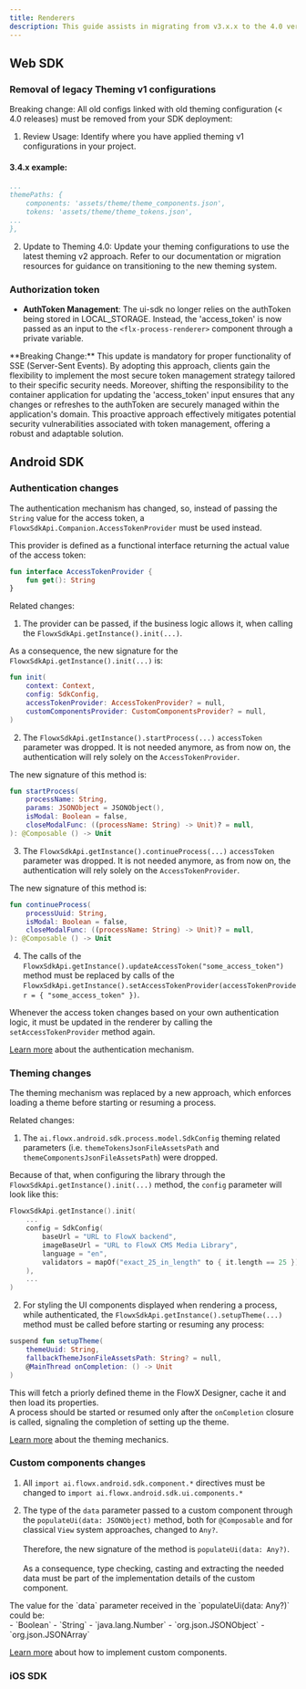 ```yaml
---
title: Renderers
description: This guide assists in migrating from v3.x.x to the 4.0 version.
---
```


## Web SDK

### Removal of legacy Theming v1 configurations

<Warning>
Breaking change: All old configs linked with old theming configuration (< 4.0 releases) must be removed from your SDK deployment:
</Warning>

1. Review Usage: Identify where you have applied theming v1 configurations in your project.

#### 3.4.x example:
```yaml
...
themePaths: {
    components: 'assets/theme/theme_components.json',
    tokens: 'assets/theme/theme_tokens.json',
...
},
```

2. Update to Theming 4.0: Update your theming configurations to use the latest theming v2 approach. Refer to our documentation or migration resources for guidance on transitioning to the new theming system.



### Authorization token

* **AuthToken Management**: The ui-sdk no longer relies on the authToken being stored in LOCAL_STORAGE. Instead, the 'access_token' is now passed as an input to the `<flx-process-renderer>` component through a private variable.

<Warning>
**Breaking Change:** This update is mandatory for proper functionality of SSE (Server-Sent Events).
</Warning>

<Info>
By adopting this approach, clients gain the flexibility to implement the most secure token management strategy tailored to their specific security needs. Moreover, shifting the responsibility to the container application for updating the 'access_token' input ensures that any changes or refreshes to the authToken are securely managed within the application's domain. This proactive approach effectively mitigates potential security vulnerabilities associated with token management, offering a robust and adaptable solution.
</Info>

<Card title ="More details here" href="/4.0/sdks/angular-renderer#authorization">
</Card>


## Android SDK 

### Authentication changes

The authentication mechanism has changed, so, instead of passing the `String` value for the access token, a `FlowxSdkApi.Companion.AccessTokenProvider` must be used instead.<br/>

This provider is defined as a functional interface returning the actual value of the access token:
```kotlin
fun interface AccessTokenProvider {
    fun get(): String
}
```

Related changes:

1. The provider can be passed, if the business logic allows it, when calling the `FlowxSdkApi.getInstance().init(...)`.

As a consequence, the new signature for the `FlowxSdkApi.getInstance().init(...)` is:
```kotlin
fun init(
    context: Context,
    config: SdkConfig,
    accessTokenProvider: AccessTokenProvider? = null,
    customComponentsProvider: CustomComponentsProvider? = null,
)
```

2. The `FlowxSdkApi.getInstance().startProcess(...)` `accessToken` parameter was dropped. It is not needed anymore, as from now on, the authentication will rely solely on the `AccessTokenProvider`.

The new signature of this method is:
```kotlin
fun startProcess(
    processName: String,
    params: JSONObject = JSONObject(),
    isModal: Boolean = false,
    closeModalFunc: ((processName: String) -> Unit)? = null,
): @Composable () -> Unit
```

3. The `FlowxSdkApi.getInstance().continueProcess(...)` `accessToken` parameter was dropped. It is not needed anymore, as from now on, the authentication will rely solely on the `AccessTokenProvider`.

The new signature of this method is:
```kotlin
fun continueProcess(
    processUuid: String,
    isModal: Boolean = false,
    closeModalFunc: ((processName: String) -> Unit)? = null,
): @Composable () -> Unit
```

4. The calls of the `FlowxSdkApi.getInstance().updateAccessToken("some_access_token")` method must be replaced by calls of the `FlowxSdkApi.getInstance().setAccessTokenProvider(accessTokenProvider = { "some_access_token" })`.

<Tip>Whenever the access token changes based on your own authentication logic, it must be updated in the renderer by calling the `setAccessTokenProvider` method again.</Tip>

[Learn more](../sdks/android-renderer#authentication) about the authentication mechanism.

### Theming changes

The theming mechanism was replaced by a new approach, which enforces loading a theme before starting or resuming a process.

Related changes:

1. The `ai.flowx.android.sdk.process.model.SdkConfig` theming related parameters (i.e. `themeTokensJsonFileAssetsPath` and `themeComponentsJsonFileAssetsPath`) were dropped.

Because of that, when configuring the library through the `FlowxSdkApi.getInstance().init(...)` method, the `config` parameter will look like this:
```kotlin
FlowxSdkApi.getInstance().init(
    ...
    config = SdkConfig(
        baseUrl = "URL to FlowX backend",
        imageBaseUrl = "URL to FlowX CMS Media Library",
        language = "en",
        validators = mapOf("exact_25_in_length" to { it.length == 25 }),
    ),
    ...
)
```

2. For styling the UI components displayed when rendering a process, while authenticated, the `FlowxSdkApi.getInstance().setupTheme(...)` method must be called before starting or resuming any process:
```kotlin
suspend fun setupTheme(
    themeUuid: String,
    fallbackThemeJsonFileAssetsPath: String? = null,
    @MainThread onCompletion: () -> Unit
)
```
This will fetch a priorly defined theme in the FlowX Designer, cache it and then load its properties.<br/>
A process should be started or resumed only after the `onCompletion` closure is called, signaling the completion of setting up the theme.

[Learn more](../sdks/android-renderer#theming) about the theming mechanics.

### Custom components changes

1. All `import ai.flowx.android.sdk.component.*` directives must be changed to `import ai.flowx.android.sdk.ui.components.*`

2. The type of the `data` parameter passed to a custom component through the `populateUi(data: JSONObject)` method, both for `@Composable` and for classical `View` system approaches, changed to `Any?`.<br/><br/>
Therefore, the new signature of the method is `populateUi(data: Any?)`.<br/><br/>
As a consequence, type checking, casting and extracting the needed data must be part of the implementation details of the custom component.

<Tip>
    The value for the `data` parameter received in the `populateUi(data: Any?)` could be:<br/>
    - `Boolean`
    - `String`
    - `java.lang.Number`
    - `org.json.JSONObject`
    - `org.json.JSONArray`
</Tip>

[Learn more](../sdks/android-renderer#custom-components) about how to implement custom components.


### iOS SDK